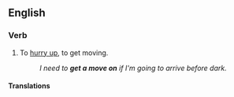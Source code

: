 ==English==

===Verb===
{{head|en|verb}}

# {{lb|en|informal|idiom}} To [[hurry up]], to get moving.
#: ''I need to '''get a move on''' if I'm going to arrive before dark.''

====Translations====
{{trans-see|hurry up}}